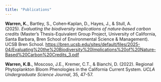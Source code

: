 ```yaml
---
title: "Publications"
---
```


**Warren, K.**, Bartley, S., Cohen‑Kaplan, D., Hayes, J., & Stull, A. (2025). *Evaluating the biodiversity implications of nature‑based carbon credits* (Master’s Thesis-Equivalent Group Project, University of California, Santa Barbara, Bren School of Environmental Science & Management). UCSB Bren School. <https://bren.ucsb.edu/sites/default/files/2025-04/Evaluating%20the%20Biodiversity%20Implications%20of%20Nature-Based%20Carbon%20Credits_3.pdf>

**Warren, K.B.**, Moscoso, J.E., Kremer, C.T., & Bianchi, D. (2022). Regional Phytoplankton Bloom Phenologies in the California Current System. *UCLA Undergraduate Science Journal*, 35, 47-57.
